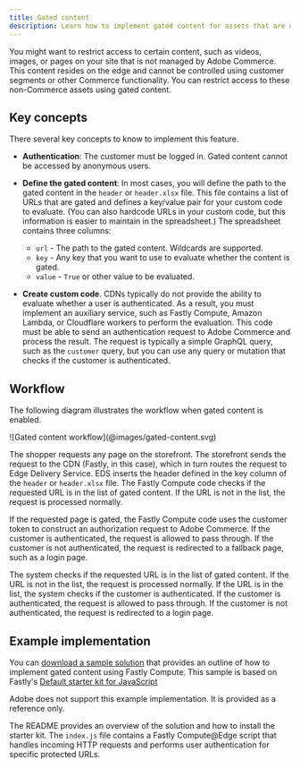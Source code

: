 ```yaml
---
title: Gated content
description: Learn how to implement gated content for assets that are not managed by Adobe Commerce.
---
```



You might want to restrict access to certain content, such as videos, images, or pages on your site that is not managed by Adobe Commerce. This content resides on the edge and cannot be controlled using customer segments or other Commerce functionality. You can restrict access to these non-Commerce assets using gated content. 

## Key concepts

There several key concepts to know to implement this feature.

* **Authentication**: The customer must be logged in. Gated content cannot be accessed by anonymous users.

* **Define the gated content**: In most cases, you will define the path to the gated content in the `header` or `header.xlsx` file. This file contains a list of URLs that are gated and defines a key/value pair for your custom code to evaluate. (You can also hardcode URLs in your custom code, but this information is easier to maintain in the spreadsheet.) The spreadsheet contains three columns:

  * `url` - The path to the gated content. Wildcards are supported.
  * `key` - Any key that you want to use to evaluate whether the content is gated.
  * `value` - `True` or other value to be evaluated.

* **Create custom code**. CDNs typically do not provide the ability to evaluate whether a user is authenticated. As a result, you must implement an auxiliary service, such as Fastly Compute, Amazon Lambda, or Cloudflare workers to perform the evaluation. This code must be able to send an authentication request to Adobe Commerce and process the result. The request is typically a simple GraphQL query, such as the `customer` query, but you can use any query or mutation that checks if the customer is authenticated.

## Workflow

The following diagram illustrates the workflow when gated content is enabled.

<Diagram caption="Gated content workflow">
![Gated content workflow](@images/gated-content.svg)
</Diagram>

The shopper requests any page on the storefront. The storefront sends the request to the CDN (Fastly, in this case), which in turn routes the request to Edge Delivery Service. EDS inserts the header defined in the key column of the `header` or `header.xlsx` file. The Fastly Compute code checks if the requested URL is in the list of gated content. If the URL is not in the list, the request is processed normally. 

If the requested page is gated, the Fastly Compute code uses the customer token to construct an authorization request to Adobe Commerce. If the customer is authenticated, the request is allowed to pass through. If the customer is not authenticated, the request is redirected to a fallback page, such as a login page.

The system checks if the requested URL is in the list of gated content. If the URL is not in the list, the request is processed normally. If the URL is in the list, the system checks if the customer is authenticated. If the customer is authenticated, the request is allowed to pass through. If the customer is not authenticated, the request is redirected to a login page.

## Example implementation

You can [download a sample solution](/samples/fastly-compute-sample.zip) that provides an outline of how to implement gated content using Fastly Compute. This sample is based on Fastly's [Default starter kit for JavaScript](https://www.fastly.com/documentation/solutions/starters/compute-starter-kit-javascript-default/)

<Aside type="note" title="Important">
  Adobe does not support this example implementation. It is provided as a reference only.
</Aside>

The README provides an overview of the solution and how to install the starter kit. The `index.js` file contains a Fastly Compute@Edge script that handles incoming HTTP requests and performs user authentication for specific protected URLs.
